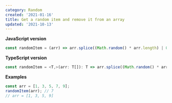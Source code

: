 ```yaml
---
category: Random
created: '2021-01-16'
title: Get a random item and remove it from an array
updated: '2021-10-13'
---
```


**JavaScript version**

```js randomItem.js
const randomItem = (arr) => arr.splice((Math.random() * arr.length) | 0, 1);
```

**TypeScript version**

```ts randomItem.ts
const randomItem = <T,>(arr: T[]): T => arr.splice((Math.random() * arr.length) | 0, 1) as unknown as T;
```

**Examples**

```js examples.js
const arr = [1, 3, 5, 7, 9];
randomItem(arr); // 7
// arr = [1, 3, 5, 9]
```
